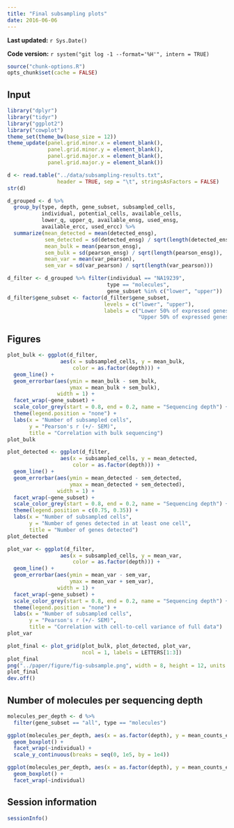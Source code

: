 ```yaml
---
title: "Final subsampling plots"
date: 2016-06-06
---
```


**Last updated:** `r Sys.Date()`

**Code version:** `r system("git log -1 --format='%H'", intern = TRUE)`

```r
source("chunk-options.R")
opts_chunk$set(cache = FALSE)
```

## Input

```r
library("dplyr")
library("tidyr")
library("ggplot2")
library("cowplot")
theme_set(theme_bw(base_size = 12))
theme_update(panel.grid.minor.x = element_blank(),
             panel.grid.minor.y = element_blank(),
             panel.grid.major.x = element_blank(),
             panel.grid.major.y = element_blank())
```

```r
d <- read.table("../data/subsampling-results.txt",
                header = TRUE, sep = "\t", stringsAsFactors = FALSE)
str(d)
```

```r
d_grouped <- d %>%
  group_by(type, depth, gene_subset, subsampled_cells,
           individual, potential_cells, available_cells,
           lower_q, upper_q, available_ensg, used_ensg,
           available_ercc, used_ercc) %>%
  summarize(mean_detected = mean(detected_ensg),
            sem_detected = sd(detected_ensg) / sqrt(length(detected_ensg)),
            mean_bulk = mean(pearson_ensg),
            sem_bulk = sd(pearson_ensg) / sqrt(length(pearson_ensg)),
            mean_var = mean(var_pearson),
            sem_var = sd(var_pearson) / sqrt(length(var_pearson)))
```

```r
d_filter <- d_grouped %>% filter(individual == "NA19239",
                                type == "molecules",
                                gene_subset %in% c("lower", "upper"))
d_filter$gene_subset <- factor(d_filter$gene_subset,
                               levels = c("lower", "upper"),
                               labels = c("Lower 50% of expressed genes",
                                          "Upper 50% of expressed genes"))
```

## Figures

```r
plot_bulk <- ggplot(d_filter,
                 aes(x = subsampled_cells, y = mean_bulk,
                     color = as.factor(depth))) +
  geom_line() +
  geom_errorbar(aes(ymin = mean_bulk - sem_bulk,
                    ymax = mean_bulk + sem_bulk),
                width = 1) +
  facet_wrap(~gene_subset) +
  scale_color_grey(start = 0.8, end = 0.2, name = "Sequencing depth") +
  theme(legend.position = "none") +
  labs(x = "Number of subsampled cells",
       y = "Pearson's r (+/- SEM)",
       title = "Correlation with bulk sequencing")
plot_bulk
```

```r
plot_detected <- ggplot(d_filter,
                 aes(x = subsampled_cells, y = mean_detected,
                     color = as.factor(depth))) +
  geom_line() +
  geom_errorbar(aes(ymin = mean_detected - sem_detected,
                    ymax = mean_detected + sem_detected),
                width = 1) +
  facet_wrap(~gene_subset) +
  scale_color_grey(start = 0.8, end = 0.2, name = "Sequencing depth") +
  theme(legend.position = c(0.75, 0.35)) +
  labs(x = "Number of subsampled cells",
       y = "Number of genes detected in at least one cell",
       title = "Number of genes detected")
plot_detected
```

```r
plot_var <- ggplot(d_filter,
                 aes(x = subsampled_cells, y = mean_var,
                     color = as.factor(depth))) +
  geom_line() +
  geom_errorbar(aes(ymin = mean_var - sem_var,
                    ymax = mean_var + sem_var),
                width = 1) +
  facet_wrap(~gene_subset) +
  scale_color_grey(start = 0.8, end = 0.2, name = "Sequencing depth") +
  theme(legend.position = "none") +
  labs(x = "Number of subsampled cells",
       y = "Pearson's r (+/- SEM)",
       title = "Correlation with cell-to-cell variance of full data")
plot_var
```

```r
plot_final <- plot_grid(plot_bulk, plot_detected, plot_var,
                        ncol = 1, labels = LETTERS[1:3])
plot_final
png("../paper/figure/fig-subsample.png", width = 8, height = 12, units = "in", res = 300)
plot_final
dev.off()
```

## Number of molecules per sequencing depth

```r
molecules_per_depth <- d %>%
  filter(gene_subset == "all", type == "molecules")
```

```r
ggplot(molecules_per_depth, aes(x = as.factor(depth), y = mean_counts_ensg)) +
  geom_boxplot() +
  facet_wrap(~individual) +
  scale_y_continuous(breaks = seq(0, 1e5, by = 1e4))
```

```r
ggplot(molecules_per_depth, aes(x = as.factor(depth), y = mean_counts_ercc)) +
  geom_boxplot() +
  facet_wrap(~individual)
```


## Session information

```r
sessionInfo()
```
